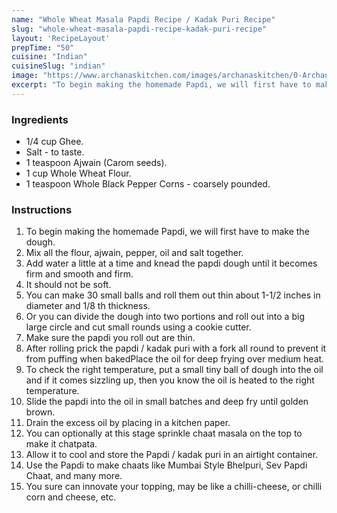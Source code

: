 ---
name: "Whole Wheat Masala Papdi Recipe / Kadak Puri Recipe"
slug: "whole-wheat-masala-papdi-recipe-kadak-puri-recipe"
layout: 'RecipeLayout'
prepTime: "50"
cuisine: "Indian"
cuisineSlug: "indian"
image: "https://www.archanaskitchen.com/images/archanaskitchen/0-Archanas-Kitchen-Recipes/2020/Kadak_Puri_Masala_Papdi_Whole_Wheat_Papdi_3_1600.jpg"
excerpt: "To begin making the homemade Papdi, we will first have to make the dough"
---

### Ingredients

- 1/4 cup Ghee.
- Salt - to taste.
- 1 teaspoon Ajwain (Carom seeds).
- 1 cup Whole Wheat Flour.
- 1 teaspoon Whole Black Pepper Corns - coarsely pounded.

### Instructions

1. To begin making the homemade Papdi, we will first have to make the dough.
1. Mix all the flour, ajwain, pepper, oil and salt together.
1. Add water a little at a time and knead the papdi dough until it becomes firm and smooth and firm.
1. It should not be soft.
1. You can make 30 small balls and roll them out thin about 1-1/2 inches in diameter and 1/8 th thickness.
1. Or you can divide the dough into two portions and roll out into a big large circle and cut small rounds using a cookie cutter.
1. Make sure the papdi you roll out are thin.
1. After rolling prick the papdi / kadak puri with a fork all round to prevent it from puffing when bakedPlace the oil for deep frying over medium heat.
1. To check the right temperature, put a small tiny ball of dough into the oil and if it comes sizzling up, then you know the oil is heated to the right temperature.
1. Slide the papdi into the oil in small batches and deep fry until golden brown.
1. Drain the excess oil by placing in a kitchen paper.
1. You can optionally at this stage sprinkle chaat masala on the top to make it chatpata.
1. Allow it to cool and store the Papdi / kadak puri in an airtight container.
1. Use the Papdi to make chaats like Mumbai Style Bhelpuri, Sev Papdi Chaat, and many more.
1. You sure can innovate your topping, may be like a chilli-cheese, or chilli corn and cheese, etc.
